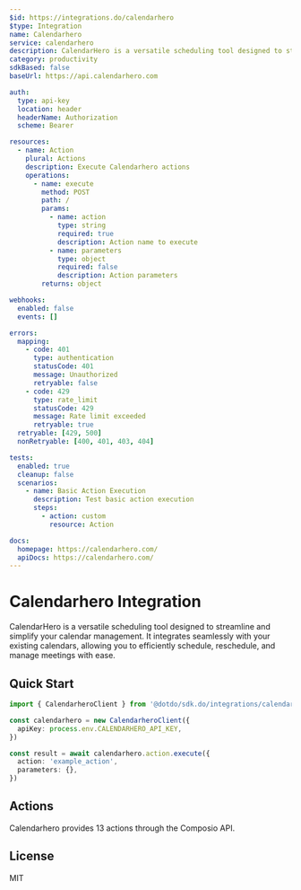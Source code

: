 ```yaml
---
$id: https://integrations.do/calendarhero
$type: Integration
name: Calendarhero
service: calendarhero
description: CalendarHero is a versatile scheduling tool designed to streamline and simplify your calendar management. It integrates seamlessly with your existing calendars, allowing you to efficiently schedule, reschedule, and manage meetings with ease.
category: productivity
sdkBased: false
baseUrl: https://api.calendarhero.com

auth:
  type: api-key
  location: header
  headerName: Authorization
  scheme: Bearer

resources:
  - name: Action
    plural: Actions
    description: Execute Calendarhero actions
    operations:
      - name: execute
        method: POST
        path: /
        params:
          - name: action
            type: string
            required: true
            description: Action name to execute
          - name: parameters
            type: object
            required: false
            description: Action parameters
        returns: object

webhooks:
  enabled: false
  events: []

errors:
  mapping:
    - code: 401
      type: authentication
      statusCode: 401
      message: Unauthorized
      retryable: false
    - code: 429
      type: rate_limit
      statusCode: 429
      message: Rate limit exceeded
      retryable: true
  retryable: [429, 500]
  nonRetryable: [400, 401, 403, 404]

tests:
  enabled: true
  cleanup: false
  scenarios:
    - name: Basic Action Execution
      description: Test basic action execution
      steps:
        - action: custom
          resource: Action

docs:
  homepage: https://calendarhero.com/
  apiDocs: https://calendarhero.com/
---
```


# Calendarhero Integration

CalendarHero is a versatile scheduling tool designed to streamline and simplify your calendar management. It integrates seamlessly with your existing calendars, allowing you to efficiently schedule, reschedule, and manage meetings with ease.

## Quick Start

```typescript
import { CalendarheroClient } from '@dotdo/sdk.do/integrations/calendarhero'

const calendarhero = new CalendarheroClient({
  apiKey: process.env.CALENDARHERO_API_KEY,
})

const result = await calendarhero.action.execute({
  action: 'example_action',
  parameters: {},
})
```

## Actions

Calendarhero provides 13 actions through the Composio API.

## License

MIT
